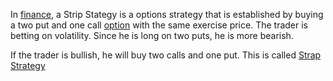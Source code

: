 {{db-nocontext}}
In [[finance]], a Strip Stategy is a options strategy that is established by buying a two put and one call [[option]] with the same exercise price. The trader is betting on volatility. Since he is long on two puts, he is more bearish. 

If the trader is bullish, he will buy two calls and one put. This is called [[Strap Strategy]]